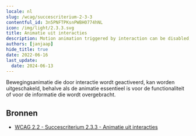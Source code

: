 ```yaml
---
locale: nl
slug: /wcag/succescriterium-2-3-3
contentful_id: 3n5PNFTPKsnPWBH0774hNL
icon: /img/light/2.3.3.svg
title: Animatie uit interacties
description: Motion animation triggered by interaction can be disabled, unless the animation is essential to the functionality or the information being conveyed.
authors: [janjaap]
hide_title: true
date: 2022-06-16
last_update:
  date: 2024-06-13
---
```


<Hero
  title="Animatie uit interacties"
  image="/img/light/2.3.3.svg"
  alt="WCAG 2.3.3 icon"
  prefix="Succescriterium 2.3.3"
  suffix="Niveau AAA"
/>

Bewegingsanimatie die door interactie wordt geactiveerd, kan worden uitgeschakeld, behalve als de animatie essentieel is voor de functionaliteit of voor de informatie die wordt overgebracht.

## Bronnen

- [WCAG 2.2 - Succescriterium 2.3.3 - Animatie uit interacties](https://www.w3.org/Translations/WCAG22-nl/#animatie-uit-interacties)
